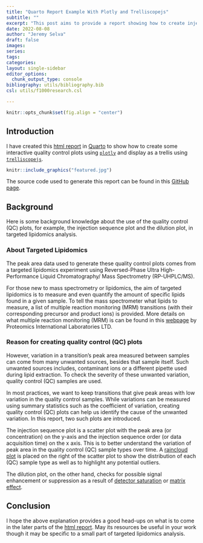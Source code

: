 ```yaml
---
title: "Quarto Report Example With Plotly and Trelliscopejs"
subtitle: ""
excerpt: "This post aims to provide a report showing how to create injection sequence plot and dilution plot using [`plotly`](https://plotly.com/r/) for each Multiple Reaction Monitoring (MRM) transition in Mass Spectrometry. These multiple interactive plots will be displayed as a trellis using [`trelliscopejs`](https://hafen.github.io/trelliscopejs/)"
date: 2022-08-08
author: "Jeremy Selva"
draft: false
images:
series:
tags:
categories:
layout: single-sidebar
editor_options: 
  chunk_output_type: console
bibliography: utils/bibliography.bib
csl: utils/f1000research.csl

---
```


```r
knitr::opts_chunk$set(fig.align = "center")

```

## Introduction

I have created this [html report](https://jauntyjjs.github.io/Trelliscopejs_In_Quarto_Example/) in [Quarto](https://quarto.org/) to show how to create some interactive quality control plots using [`plotly`](https://plotly.com/r/) and display as a trellis using [`trelliscopejs`](https://hafen.github.io/trelliscopejs/).

```r
knitr::include_graphics("featured.jpg")
```

The source code used to generate this report can be found in this [GitHub page](https://github.com/JauntyJJS/Trelliscopejs_In_Quarto_Example).

## Background

Here is some background knowledge about the use of the quality control (QC) plots, for example, the injection sequence plot and the dilution plot, in targeted lipidomics analysis.

### About Targeted Lipidomics

The peak area data used to generate these quality control plots comes from a targeted lipidomics experiment using Reversed-Phase Ultra High-Performance Liquid Chromatography/ Mass Spectrometry (RP-UHPLC/MS). 

For those new to mass spectrometry or lipidomics, the aim of targeted lipidomics is to measure and even quantify the amount of specific lipids found in a given sample. To tell the mass spectrometer what lipids to measure, a list of multiple reaction monitoring (MRM) transitions (with their corresponding precursor and product ions) is provided. More details on what multiple reaction monitoring (MRM) is can be found in this [webpage](https://www.proteomics.com.au/analytical-services/srms-mrm/) by Proteomics International Laboratories LTD.

### Reason for creating quality control (QC) plots
However, variation in a transition's peak area measured between samples can come from many unwanted sources, besides that sample itself. Such unwanted sources includes, contaminant ions or a different pipette used during lipid extraction. To check the severity of these unwanted variation, quality control (QC) samples are used. 

In most practices, we want to keep transitions that give peak areas with low variation in the quality control samples. While variations can be measured using summary statistics such as the coefficient of variation, creating quality control (QC) plots can help us identify the cause of the unwanted variation. In this report, two such plots are introduced.

The injection sequence plot is a scatter plot with the peak area (or concentration) on the y-axis and the injection sequence order (or data acquisition time) on the x axis. This is to better understand the variation of peak area in the quality control (QC) sample types over time. A [raincloud plot](https://wellcomeopenresearch.org/articles/4-63) is placed on the right of the scatter plot to show the distribution of each (QC) sample type as well as to highlight any potential outliers.

The dilution plot, on the other hand, checks for possible signal enhancement or suppression as a result of [detector saturation](https://www.researchgate.net/figure/llustration-of-the-saturation-of-the-MCP-detector-caffeine-m-z-1950882-as-an_fig2_221846657) or [matrix effect](https://www.slideshare.net/amitpatel745/matrix-effect-7614914).

## Conclusion

I hope the above explanation provides a good head-ups on what is to come in the later parts of the [html report](https://jauntyjjs.github.io/Trelliscopejs_In_Quarto_Example/). May its resources be useful in your work though it may be specific to a small part of targeted lipidomics analysis.
